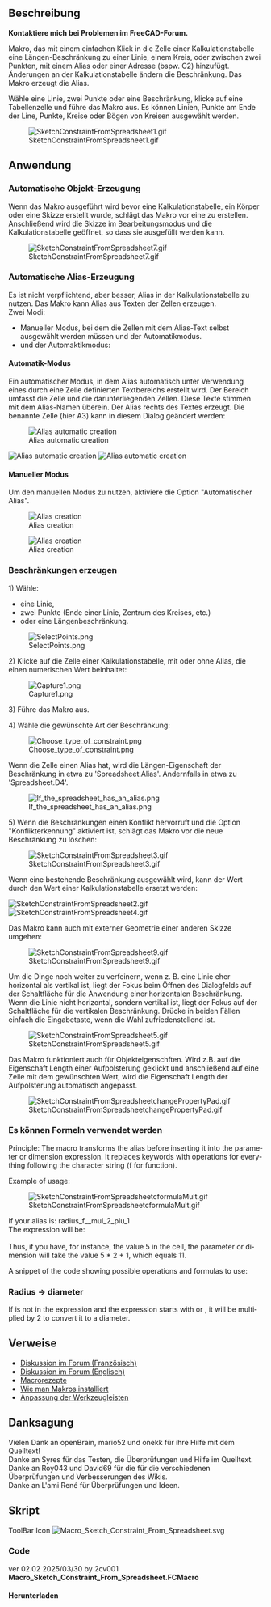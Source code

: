 <languages/>

{{Macro/de
|Name=Skizzen-Beschränkungen aus Kalkulationstabellen
|Description=Makro, das mit einem einfachen Klick in die Zelle einer Kalkulationstabelle eine Längen-Beschränkung zu einer Linie, einem Kreis, oder zwischen zwei Punkten, mit einem Alias oder einer Adresse (bspw. C2) hinzufügt. Änderungen an der Kalkulationstabelle ändern die Beschränkung. Das Makro erzeugt die Alias.<br>Wähle eine Linie, zwei Punkte oder eine Beschränkung, klicke auf eine Tabellenzelle und führe das Makro aus. Es können Linien, Punkte am Ende der Line, Punkte, Kreise oder Bögen von Kreisen ausgewählt werden.
|Author=2cv001
|Download=[https://wiki.freecad.org/images/d/dc/Macro_Sketch_Constraint_From_Spreadsheet.svg ToolBar icon]
|Version=02.02
|Date=2025-03-30
|FCVersion=Alle
}}

<span id="Description"></span>
== Beschreibung ==

'''Kontaktiere mich bei Problemen im FreeCAD-Forum.'''

Makro, das mit einem einfachen Klick in die Zelle einer Kalkulationstabelle eine Längen-Beschränkung zu einer Linie, einem Kreis, oder zwischen zwei Punkten, mit einem Alias oder einer Adresse (bspw. C2) hinzufügt. Änderungen an der Kalkulationstabelle ändern die Beschränkung. Das Makro erzeugt die Alias.

Wähle eine Linie, zwei Punkte oder eine Beschränkung, klicke auf eine Tabellenzelle und führe das Makro aus. Es können Linien, Punkte am Ende der Line, Punkte, Kreise oder Bögen von Kreisen ausgewählt werden.

[[File:SketchConstraintFromSpreadsheet1.gif]]

{{Codeextralink|https://raw.githubusercontent.com/2cv001/FreeCAD-macros/master/Spreadsheet/Sketch_Constraint_From_Spreadsheet.FCMacro}}

<span id="Usage"></span>
== Anwendung ==

<span id="Automatic_object_creation"></span>
=== Automatische Objekt-Erzeugung ===

Wenn das Makro ausgeführt wird bevor eine Kalkulationstabelle, ein Körper oder eine Skizze erstellt wurde, schlägt das Makro vor eine zu erstellen. Anschließend wird die Skizze im Bearbeitungsmodus und die Kalkulationstabelle geöffnet, so dass sie ausgefüllt werden kann.

[[File:SketchConstraintFromSpreadsheet7.gif]]

<span id="Automatic_alias_creation"></span>
=== Automatische Alias-Erzeugung ===

Es ist nicht verpflichtend, aber besser, Alias in der Kalkulationstabelle zu nutzen. Das Makro kann Alias aus Texten der Zellen erzeugen.<br>
Zwei Modi:
* Manueller Modus, bei dem die Zellen mit dem Alias-Text selbst ausgewählt werden müssen und der Automatikmodus.
* und der Automaktikmodus:

<span id="Automatic_mode"></span>
==== Automatik-Modus ====

Ein automatischer Modus, in dem Alias automatisch unter Verwendung eines durch eine Zelle definierten Textbereichs erstellt wird. Der Bereich umfasst die Zelle und die darunterliegenden Zellen. Diese Texte stimmen mit dem Alias-Namen überein. Der Alias rechts des Textes erzeugt. Die benannte Zelle (hier A3) kann in diesem Dialog geändert werden:

[[File:SketchConstraintFromSpreadsheet2302.png|alt=Alias automatic creation|Alias automatic creation]]

[[File:SketchConstraintFromSpreadsheet2303.png|alt=Alias automatic creation|Alias automatic creation]]
[[File:SketchConstraintFromSpreadsheet2304.gif|alt=Alias automatic creation|Alias automatic creation]]

<span id="Manual_mode"></span>
==== Manueller Modus ====

Um den manuellen Modus zu nutzen, aktiviere die Option "Automatischer Alias".

[[File:SketchConstraintFromSpreadsheet2301.png|alt=Alias creation|Alias creation]]

[[File:SketchConstraintFromSpreadsheet8.gif|alt=Alias creation|Alias creation]]

<span id="Constraints_creation"></span>
=== Beschränkungen erzeugen ===

1) Wähle:
* eine Linie,
* zwei Punkte (Ende einer Linie, Zentrum des Kreises, etc.)
* oder eine Längenbeschränkung.

[[File:SelectPoints.png]]

2) Klicke auf die Zelle einer Kalkulationstabelle, mit oder ohne Alias, die einen numerischen Wert beinhaltet:

[[File:Capture1.png]]

3) Führe das Makro aus.

4) Wähle die gewünschte Art der Beschränkung:

[[File:Choose type of constraint.png]]

Wenn die Zelle einen Alias hat, wird die Längen-Eigenschaft der Beschränkung in etwa zu 'Spreadsheet.Alias'. Andernfalls in etwa zu 'Spreadsheet.D4'.

[[File:If_the_spreadsheet_has_an_alias.png]]

5) Wenn die Beschränkungen einen Konflikt hervorruft und die Option "Konflikterkennung" aktiviert ist, schlägt das Makro vor die neue Beschränkung zu löschen:

[[File:SketchConstraintFromSpreadsheet3.gif]]

Wenn eine bestehende Beschränkung ausgewählt wird, kann der Wert durch den Wert einer Kalkulationstabelle ersetzt werden:

[[File:SketchConstraintFromSpreadsheet2.gif]]
[[File:SketchConstraintFromSpreadsheet4.gif]]

Das Makro kann auch mit externer Geometrie einer anderen Skizze umgehen:

[[File:SketchConstraintFromSpreadsheet9.gif]]

Um die Dinge noch weiter zu verfeinern, wenn z. B. eine Linie eher horizontal als vertikal ist, liegt der Fokus beim Öffnen des Dialogfelds auf der Schaltfläche für die Anwendung einer horizontalen Beschränkung. Wenn die Linie nicht horizontal, sondern vertikal ist, liegt der Fokus auf der Schaltfläche für die vertikalen Beschränkung. Drücke in beiden Fällen einfach die Eingabetaste, wenn die Wahl zufriedenstellend ist.

[[File:SketchConstraintFromSpreadsheet5.gif]]

Das Makro funktioniert auch für Objekteigenschften. Wird z.B. auf die Eigenschaft Length einer Aufpolsterung geklickt und anschließend auf eine Zelle mit dem gewünschten Wert, wird die Eigenschaft Length der Aufpolsterung automatisch angepasst.

[[File:SketchConstraintFromSpreadsheetchangePropertyPad.gif]]

<span id="You_can_use_formulas"></span>
=== Es können Formeln verwendet werden ===

<div lang="en" dir="ltr" class="mw-content-ltr">
Principle: The macro transforms the alias before inserting it into the parameter or dimension expression. It replaces keywords with operations for everything following the character string {{Incode|f}} (f for function).
</div>

<div lang="en" dir="ltr" class="mw-content-ltr">
Example of usage:
</div>

[[File:SketchConstraintFromSpreadsheetcformulaMult.gif]]

<div lang="en" dir="ltr" class="mw-content-ltr">
If your alias is: radius_f__mul_2_plu_1<br>
The expression will be:<br>
{{Incode|<<datas>>.radius_f__mul_2_plu_1 '''* 2 + 1'''}}<br>
Thus, if you have, for instance, the value 5 in the cell, the parameter or dimension will take the value 5 * 2 + 1, which equals 11.
</div>

<div lang="en" dir="ltr" class="mw-content-ltr">
A snippet of the code showing possible operations and formulas to use:
</div>

{{Code|code=
formulaSeparator = '_f_'
dicoFormula = {
    '_div_':'/',
    '_mul_':'*',
    '_plu_':'+',
    '_mor_':'+',
    '_les_':'-',
    '_moi_':'-',
    '_pg_':'(',
    '_lp_':'(',
    '_pd_': ')',
    '_rp_': ')',
}
}}

<div lang="en" dir="ltr" class="mw-content-ltr">
=== Radius → diameter ===
</div>

<div lang="en" dir="ltr" class="mw-content-ltr">
If {{Incode|_f_}} is not in the expression and the expression starts with {{Incode|rayon}} or {{Incode|radius}}, it will be multiplied by 2 to convert it to a diameter.
</div>

<span id="Links"></span>
== Verweise ==

* [https://forum.freecad.org/viewtopic.php?t=75972 Diskussion im Forum (Französisch)]
* [https://forum.freecad.org/viewtopic.php?style=5&t=76990 Diskussion im Forum (Englisch)]
* [[Macros_recipes/de|Macrorezepte]]
* [[How_to_install_macros/de|Wie man Makros installiert]]
* [[Customize_Toolbars/de|Anpassung der Werkzeugleisten]]

<span id="Credits"></span>
== Danksagung ==

Vielen Dank an openBrain, mario52 und onekk für ihre Hilfe mit dem Quelltext!<br/>
Danke an Syres für das Testen, die Überprüfungen und Hilfe im Quelltext.<br/>
Danke an Roy043 und David69 für die für die verschiedenen Überprüfungen und Verbesserungen des Wikis.<br/>
Danke an L'ami René für Überprüfungen und Ideen.

<span id="Script"></span>
== Skript ==

<div lang="en" dir="ltr" class="mw-content-ltr">
ToolBar Icon [[Image:Macro_Sketch_Constraint_From_Spreadsheet.svg]]
</div>

=== Code ===

ver 02.02 2025/03/30 by 2cv001 '''Macro_Sketch_Constraint_From_Spreadsheet.FCMacro'''
<span id="Download"></span>
==== Herunterladen ==== 
<br>
{{CodeDownload|https://raw.githubusercontent.com/2cv001/FreeCAD-macros/master/Spreadsheet/Sketch_Constraint_From_Spreadsheet.FCMacro| Download latest version of the macro}}